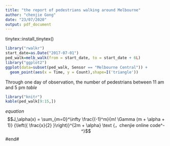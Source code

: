 ```yaml
---
title: "the report of pedestrians walking around Melbourne"
author: "chenjie Gong"
date: "23/07/2020"
output: pdf_document
---
```

tinytex::install_tinytex()
```r
library("rwalkr")
start_date=as.Date("2017-07-01")
ped_walk=melb_walk(from = start_date, to = start_date + 6L)
library("ggplot2")
ggplot(data=subset(ped_walk, Sensor == "Melbourne Central")) +
  geom_point(aes(x = Time, y = Count),shape=I('triangle'))
```
Through one day of observation, the number of pedestrians between 11 am and 5 pm
*table*
```r
library("knitr")
kable(ped_walk[9:15,])
```      
*equation*
$$J_\alpha(x) = \sum_{m=0}^\infty \frac{(-1)^m}{m! \Gamma (m + \alpha + 1)} {\left({ \frac{x}{2} }\right)}^{2m + \alpha} \text {，chenjie online code^-^}$$
#end#